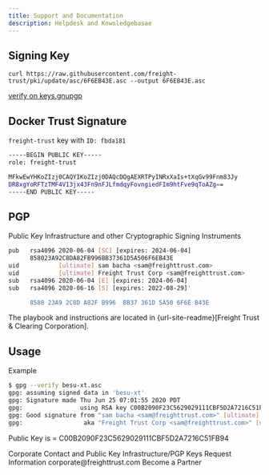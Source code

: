 ```yaml
---
title: Support and Documentation
description: Helpdesk and Knwoledgebasae
---
```




## Signing Key

`curl https://raw.githubusercontent.com/freight-trust/pki/update/asc/6F6EB43E.asc --output 6F6EB43E.asc`

[verify on keys.gnupgp](http://keys.gnupg.net/pks/lookup?search=freighttrust&fingerprint=on&op=index)

## Docker Trust Signature

`freight-trust` key with `ID: fbda181`

```bash
-----BEGIN PUBLIC KEY-----
role: freight-trust

MFkwEwYHKoZIzj0CAQYIKoZIzj0DAQcDQgAEXRTPyINRxXaIs+tXqGv99Fnm83Jy
DR8xgYoRFTzTMF4V13jx43Fn9nFJLfmdqyFovngiedFIm9htFve9qToAZg==
-----END PUBLIC KEY-----
```

## PGP

Public Key Infrastructure and other Cryptographic Signing Instruments

```bash
pub   rsa4096 2020-06-04 [SC] [expires: 2024-06-04]
      858023A92C8DA82FB996BB37361D5A506F6EB43E
uid           [ultimate] sam bacha <sam@freighttrust.com>
uid           [ultimate] Freight Trust Corp <sam@freighttrust.com>
sub   rsa4096 2020-06-04 [E] [expires: 2024-06-04]
sub   rsa4096 2020-06-16 [S] [expires: 2022-08-29]'

      8580 23A9 2C8D A82F B996  BB37 361D 5A50 6F6E B43E
```

The playbook and instructions are located in {url-site-readme}[Freight Trust &
Clearing Corporation].

## Usage

Example

```bash
$ gpg --verify besu-xt.asc
gpg: assuming signed data in 'besu-xt'
gpg: Signature made Thu Jun 25 07:01:55 2020 PDT
gpg:                using RSA key C00B2090F23C5629029111CBF5D2A7216C51FB94
gpg: Good signature from "sam bacha <sam@freighttrust.com>" [ultimate]
gpg:                 aka "Freight Trust Corp <sam@freighttrust.com>" [ultimate]
```

Public Key is = C00B2090F23C5629029111CBF5D2A7216C51FB94


<PageDescription>
  Corporate Contact and Public Key Infrastructure/PGP Keys
</PageDescription>
<Title>General Contact</Title> 

<AnchorLinks small>
  <AnchorLink to="https://freight.page.link/request-information">
    Request Information
  </AnchorLink>
</AnchorLinks> 

<Title>E-Mail</Title> 
<AnchorLinks small>
  <AnchorLink to="mailto:corporate@freighttrust.com">
    corporate@freighttrust.com
  </AnchorLink>
</AnchorLinks> 
<Title>Partners</Title> 
<AnchorLinks small>
  <AnchorLink to="https://freight.page.link/request-information">
    Become a Partner
  </AnchorLink>
</AnchorLinks> 
<Title>PKI & PGP</Title>